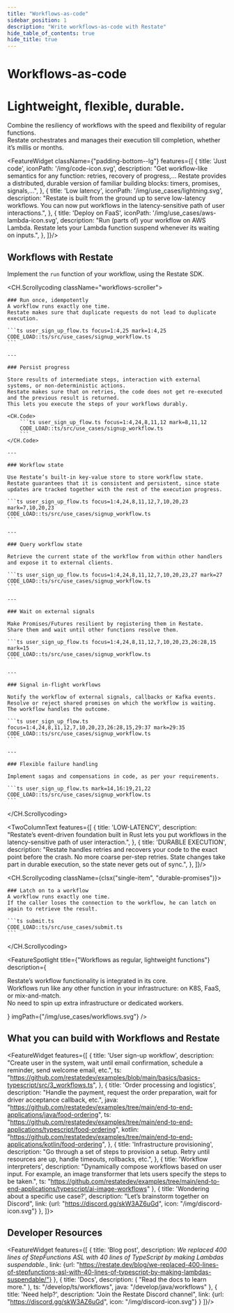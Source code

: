 ```yaml
---
title: "Workflows-as-code"
sidebar_position: 1
description: "Write workflows-as-code with Restate"
hide_table_of_contents: true
hide_title: true
---
```



<h1 className={"padding-top--lg text--center"}>Workflows-as-code</h1>
<h1 className={"use-case-subtitle text--center"}>Lightweight, flexible, durable.</h1>
<p className={"use-case-description padding-bottom--lg text--center"}>Combine the resiliency of workflows with the speed and flexibility of regular functions.<br/>
    Restate orchestrates and manages their execution till completion, whether it’s millis or months.</p>


<FeatureWidget className={"padding-bottom--lg"} features={[
    {
        title: 'Just code',
        iconPath: '/img/code-icon.svg',
        description: "Get workflow-like semantics for any function: retries, recovery of progress,... Restate provides a distributed, durable version of familiar building blocks: timers, promises, signals,...",
    },
    {
        title: 'Low latency',
        iconPath: '/img/use_cases/lightning.svg',
        description: "Restate is built from the ground up to serve low-latency workflows. You can now put workflows in the latency-sensitive path of user interactions.",
    },
    {
        title: 'Deploy on FaaS',
        iconPath: '/img/use_cases/aws-lambda-icon.svg',
        description: "Run (parts of) your workflow on AWS Lambda. Restate lets your Lambda function suspend whenever its waiting on inputs.",
    },
]}/>

<p className={"padding-bottom--lg"}></p>

## Workflows with Restate

Implement the `run` function of your workflow, using the Restate SDK.

<CH.Scrollycoding className="workflows-scroller">

    ### Run once, idempotently
    A workflow runs exactly one time.
    Restate makes sure that duplicate requests do not lead to duplicate execution.

    ```ts user_sign_up_flow.ts focus=1:4,25 mark=1:4,25
    CODE_LOAD::ts/src/use_cases/signup_workflow.ts
    ```

    ---

    ### Persist progress

    Store results of intermediate steps, interaction with external systems, or non-deterministic actions.
    Restate makes sure that on retries, the code does not get re-executed and the previous result is returned.
    This lets you execute the steps of your workflows durably.

    <CH.Code>
        ```ts user_sign_up_flow.ts focus=1:4,24,8,11,12 mark=8,11,12
        CODE_LOAD::ts/src/use_cases/signup_workflow.ts
        ```
    </CH.Code>

    ---

    ### Workflow state

    Use Restate’s built-in key-value store to store workflow state.
    Restate guarantees that it is consistent and persistent, since state updates are tracked together with the rest of the execution progress.

    ```ts user_sign_up_flow.ts focus=1:4,24,8,11,12,7,10,20,23 mark=7,10,20,23
    CODE_LOAD::ts/src/use_cases/signup_workflow.ts
    ```

    ---

    ### Query workflow state

    Retrieve the current state of the workflow from within other handlers and expose it to external clients.

    ```ts user_sign_up_flow.ts focus=1:4,24,8,11,12,7,10,20,23,27 mark=27
    CODE_LOAD::ts/src/use_cases/signup_workflow.ts
    ```

    ---

    ### Wait on external signals

    Make Promises/Futures resilient by registering them in Restate.
    Share them and wait until other functions resolve them.

    ```ts user_sign_up_flow.ts focus=1:4,24,8,11,12,7,10,20,23,26:28,15 mark=15
    CODE_LOAD::ts/src/use_cases/signup_workflow.ts
    ```

    ---

    ### Signal in-flight workflows

    Notify the workflow of external signals, callbacks or Kafka events.
    Resolve or reject shared promises on which the workflow is waiting.  The workflow handles the outcome.

    ```ts user_sign_up_flow.ts focus=1:4,24,8,11,12,7,10,20,23,26:28,15,29:37 mark=29:35
    CODE_LOAD::ts/src/use_cases/signup_workflow.ts
    ```

    ---

    ### Flexible failure handling

    Implement sagas and compensations in code, as per your requirements.

    ```ts user_sign_up_flow.ts mark=14,16:19,21,22
    CODE_LOAD::ts/src/use_cases/signup_workflow.ts
    ```

</CH.Scrollycoding>



<TwoColumnText features={[
    {
        title: 'LOW-LATENCY',
        description: "Restate’s event-driven foundation built in Rust lets you put workflows in the latency-sensitive path of user interaction.",
    },
    {
        title: 'DURABLE EXECUTION',
        description: "Restate handles retries and recovers your code to the exact point before the crash. No more coarse per-step retries. State changes take part in durable execution, so the state never gets out of sync.",
    },
]}/>


<CH.Scrollycoding className={clsx("single-item", "durable-promises")}>

    ### Latch on to a workflow
    A workflow runs exactly one time.
    If the caller loses the connection to the workflow, he can latch on again to retrieve the result.

    ```ts submit.ts
    CODE_LOAD::ts/src/use_cases/submit.ts
    ```
</CH.Scrollycoding>


<FeatureSpotlight
    title={"Workflows as regular, lightweight functions"}
    description={<p>Restate’s workflow functionality is integrated in its core. <br/>
        Workflows run like any other function in your infrastructure: on K8S, FaaS, or mix-and-match. <br/>
        No need to spin up extra infrastructure or dedicated workers.</p>}
    imgPath={"/img/use_cases/workflows.svg"}
/>

## What you can build with Workflows and Restate

<FeatureWidget features={[
    {
        title: 'User sign-up workflow',
        description: "Create user in the system, wait until email confirmation, schedule a reminder, send welcome email, etc.",
        ts: "https://github.com/restatedev/examples/blob/main/basics/basics-typescript/src/3_workflows.ts",
    },
    {
        title: 'Order processing and logistics',
        description: "Handle the payment, request the order preparation, wait for driver acceptance callback, etc.",
        java: "https://github.com/restatedev/examples/tree/main/end-to-end-applications/java/food-ordering",
        ts: "https://github.com/restatedev/examples/tree/main/end-to-end-applications/typescript/food-ordering",
        kotlin: "https://github.com/restatedev/examples/tree/main/end-to-end-applications/kotlin/food-ordering",
    },
    {
        title: 'Infrastructure provisioning',
        description: "Go through a set of steps to provision a setup. Retry until resources are up, handle timeouts, rollbacks, etc.",
    },
    {
        title: 'Workflow interpreters',
        description: "Dynamically compose workflows based on user input. For example, an image transformer that lets users specify the steps to be taken.",
        ts: "https://github.com/restatedev/examples/tree/main/end-to-end-applications/typescript/ai-image-workflows"
    },
    {
        title: 'Wondering about a specific use case?',
        description: "Let’s brainstorm together on Discord",
        link: {url: "https://discord.gg/skW3AZ6uGd", icon: "/img/discord-icon.svg"}
    },
    ]}>
</FeatureWidget>

## Developer Resources

<FeatureWidget features={[
    {
        title: 'Blog post',
        description: <i>We replaced 400 lines of StepFunctions ASL with 40 lines of TypeScript by making Lambdas suspendable.</i>,
        link: {url: "https://restate.dev/blog/we-replaced-400-lines-of-stepfunctions-asl-with-40-lines-of-typescript-by-making-lambdas-suspendable/"}
    },
    {
        title: 'Docs',
        description: (
            "Read the docs to learn more."
        ),
        ts: "/develop/ts/workflows",
        java: "/develop/java/workflows"
    },
    {
        title: 'Need help?',
        description: "Join the Restate Discord channel",
        link: {url: "https://discord.gg/skW3AZ6uGd", icon: "/img/discord-icon.svg"}
    }
]}/>